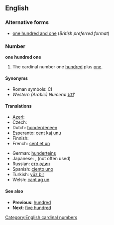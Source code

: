 ==English==

===Alternative forms===
* [[one hundred and one]] (''British preferred format'') <!--This entry only exists to showcase the "and" difference between US and UK/Commonwealth, right?  Shouldn't it go a little more in depth, explaining that "and" is acceptable in the US, but likely to cause confusion (since "and" usually implies a decimal point?)-->

===Number===
'''one hundred one'''

# The cardinal number one [[hundred]] plus [[one]].

====Synonyms====
* Roman symbols: CI
* ''Western (Arabic) Numeral'' ''[[101]]'''

====Translations====
<!--
Should we have translations linking to non-existing page here?
Chances are we will never have an article about "honderdeneen" (dutch translation of 101) on en.wikipedia.org, right?
-->
{{trans-top|101}}
* [[Azeri]]: {{t|az|yüz bir}}
* Czech: {{t|cs|sto jedna}}
* Dutch: [[honderdeneen]] {{f}}
* Esperanto: [[cent kaj unu]]
* Finnish: {{t+|fi|satayksi}}
* French: [[cent et un]] {{m}}
{{trans-mid}}
* German: [[hunderteins]] {{f}}
* Japanese: {{t-|ja|101|tr=hyakuichi}}, {{t|ja|百一|tr=hyakuichi}}(not often used)
* Russian: [[сто один]]
* Spanish: [[ciento uno]]
* Turkish: [[yüz bir]]
* Welsh: [[cant ag un]]
{{trans-bottom}}

====See also====
* '''Previous''': [[hundred]]
* '''Next''': [[five hundred]]

[[Category:English cardinal numbers]]
